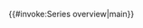 <includeonly>{{#invoke:Series overview|main}}</includeonly><noinclude>
{{documentation}}
</noinclude>